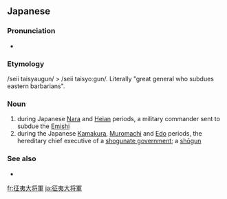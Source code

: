 ==Japanese==
{{ja-kanjitab|せい|い|たい|しょう|ぐん|yomi=o}}

===Pronunciation===
* {{IPA|[seii taiɕoːɡun]|lang=ja}}

===Etymology===
/seii taisyaugun/ > /seii taisyoːgun/. Literally "great general who subdues eastern barbarians".

===Noun===
{{ja-noun|せい.い たいしょうぐん|hhira=せいいたいしやうぐん}}

# during Japanese [[w:Nara period|Nara]] and [[w:Heian period|Heian]] periods, a military commander sent to subdue the [[蝦夷|Emishi]]
# during the Japanese [[w:Nara period|Kamakura]], [[w:Nara period|Muromachi]] and [[w:Nara period|Edo]] periods, the hereditary chief executive of a [[w:Shogun|shogunate government]]; a [[shōgun]]

===See also===
* {{ja-r|将軍|しょうぐん}}

[[fr:征夷大将軍]]
[[ja:征夷大将軍]]